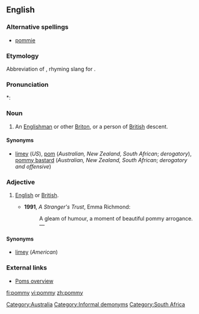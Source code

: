 ==English==

===Alternative spellings===
* [[pommie]]

===Etymology===
Abbreviation of {{term|pomegranate}}, rhyming slang for {{term|immigrant}}.

===Pronunciation===
*: {{rhymes|ɒmi}}

===Noun===
{{en-noun|pomm|ies}}

# {{Australian|NZ|South African|derogatory}} An [[Englishman]] or other [[Briton]], or a person of [[British]] descent.

====Synonyms====
* [[limey]] (''US''), [[pom]] (''Australian, New Zealand, South African''; ''derogatory''), [[pommy bastard]] (''Australian, New Zealand, South African''; ''derogatory and offensive'')

===Adjective===
{{en-adj|-}}

# {{Australian|NZ|South African|sometimes|pejorative}} [[English]] or [[British]].
#* '''1991''', ''A Stranger's Trust'', Emma Richmond:
#*: A gleam of humour, a moment of beautiful pommy arrogance. &mdash;

====Synonyms====
* [[limey]] (''American'')

===External links===
* [http://www.australianbeers.com/culture/poms.htm Poms overview]

[[Category:Australia]]
[[Category:Informal demonyms]]
[[Category:South Africa]]

[[fi:pommy]]
[[vi:pommy]]
[[zh:pommy]]